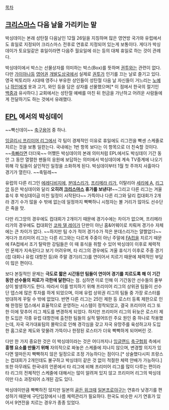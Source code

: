 [[목차]]

== [[크리스마스]] 다음 날을 가리키는 말 ==
박싱데이는 본래 성탄절 다음날인 12월 26일을 지칭하며 많은 영연방 국가와 유럽에서도 휴일로 지정되어 크리스마스 전후로 연휴로 지정되어 있는게 보통이다. 게다가 박싱데이가 토요일같은 휴일이라면 다음주 월요일에 쉬는 등의 대체 휴일로 하는 것이 관례다.

박싱데이에서 박스는 선물상자를 의미하는 박스(Box)를 뜻하며 [[권투]]와는 관련이 없다. 다만 [[가이아나]]등 [[영어권]] [[개발도상국]]에서 실제로 [[권투]]가 인기를 끄는 날로 즐기고 있다. 영국 빅토리아 시대때 영주나 부유한 상인들이 성탄절 다음 날 자신들이 거느리는 [[노예]]나 [[하인]]에게 옷과 고기, 와인 등을 담은 상자를 선물했으며[* 이 점에서 한국의 절기인 [[백중]]과 유사하다.] 교회에서는 성탄절 예배를 마친 뒤 헌금을 가난하고 어려운 사람들에게 전달하기도 하는 것에서 유래했다.

== [[EPL]] 에서의 박싱데이 ==
~~빡신데이~~
[[축구용어]] 중 하나.

[[잉글리시 프리미어 리그]]에서 각 팀이 경제적인 이유로 휴일에도 리그전을 빡센 스케줄로 치르는 것을 보통 일컫는다. 국내에는 1번 항목 보다는 이 항목으로 더 친숙할 것이다. ~~[[축빠]]라면 더더욱~~ 어쨌든 박싱데이의 본래 의미처럼 EPL에서도 박싱데이 기간 동안 그 동안 열렬한 팬들의 응원에 보답하는 의미에서 박싱데이에 계속 TV중계에 나오기 위해 각 팀들이 살인적인 일정을 소화하게 된다. 박싱데이부터 1월 첫 주까지 사흘마다 경기가 열린다. ~~축밀레~~

유럽의 다른 리그인 [[에레디비지에]], [[분데스리가]], [[프리메라 리가]], 이탈리아 [[세리에 A]], [[리그앙]] 등은 박싱데이와 달리 '''오히려 [[크리스마스]] 휴가를 보낸다!'''~~그리고 다른 리그는 겨울 휴식 후 박싱데이급 미친 일정이 시작된다~~ 가뜩이나 다른 리그와 달리 컵대회가 2개라 경기 수가 많을 수 밖에 없는데 일정까지 빡빡하니 시청자는 볼 거리가 많아도 선수단은 죽을 맛.

다만 리그앙의 경우에도 컵대회가 2개이기 때문에 경기수에는 차이가 없으며, 프리메라 리가의 경우에도 컵대회인 [[코파 델 레이]]가 단판이 아닌 홈&어웨이로 치뤄져 경기수 자체에는 큰 차이가 없다. ~~하지만 팀 수가 적어 경기수가 적은 분데스리가는 얄짤없다~~ 게다가 프리미어 리그는 다른 리그와는 다르게 주중이 아닌 주말에 [[FA컵]]을 치르기 때문에 FA컵에서 조기 탈락한 강팀들은 이 때 휴식을 취할 수 있어 박싱데이 이후로 체력적인 문제가 지속된다고 보기 어려우며, 타 리그의 경우에도 겨울 휴식기 이후로 주중 경기(컵 대회나 유럽 대항전 등)와 주말 경기(리그)를 연이어서 치르기 때문에 체력적인 부담이 많은 편이다.

보다 본질적인 문제는 '''극도로 짧은 시간동안 팀들이 연이어 경기를 치르도록 해 이 기간동안 선수들의 피로가 극한에 달한다'''는 점. 심하면 이로 인해 이 기간동안 선수들의 줄부상이 발생하기도 한다. 따라서 이를 방지하기 위해 프리미어 리그의 상위권 팀들이 선수단 뎁스에 많은 투자를 하게 되었으며, 이에 유럽 상위권 리그의 팀들 중 가장 로스터를 방대하게 꾸릴 수 밖에 없었다. 반면 다른 리그는 25인 제한 등 로스터 등록 제한으로 인해 한정된 뎁스에서 효율적으로 운영하는 시스템이 정착되었고, 결국 프리미어 리그 또한 이에 맞추어 리그 제도를 변경하게 되었다. 하지만 프리미어 리그의 뒤늦은 로스터 제한 도입은 각종 유럽 대항전에 출전한 팀들의 실적 떨어뜨린 주요 원인 중 하나로 작용했는데, 자국 국가대표팀의 몰락으로 인해 경각심을 갖고 자국 유망주를 육성하고자 도입한 홈그로운 제도와 맞물려 가뜩이나 한정된 로스터가 더욱 빡빡하게 되어버린 것.

다만 한 가지 중요한 것은 이 박싱데이라는 것은 어디까지나 [[잉글랜드]] [[축구협회]] 측에서 '''흥행 요소를 만들기 위해''' 자의적으로 짜놓은 스케줄에 지나지 않으며, 변경할 의지가 있다면 얼마든지 빡빡하지 않은 일정으로 조정 가능하다는 점이다.[* 상술했다시피 프랑스는 컵대회가 2개인데도 불구하고 박싱데이 같은 것 없이 적절한 체력 안배가 가능하다.] 또한 아무래도 한국내의 언론에서 타 리그에 비해 프리미어 리그를 많이 다루는 편이라 타 리그의 전체적인 스케줄에 대해서는 많이 알려져 있지 않고 프리미어 리그의 박싱데이만 다소 과장되어 소개된 감도 있다.

박싱데이만큼 빡빡하진 않지만 일본의 [[골든 위크]]때 [[일본프로야구]]는 연휴라 낮경기를 편성하기 때문에 구단입장에서 나름 체력관리가 필요하다. 한국도 비슷한 시기 연휴가 있어서 9연전을 치르는 경우가 종종 있었다. 
